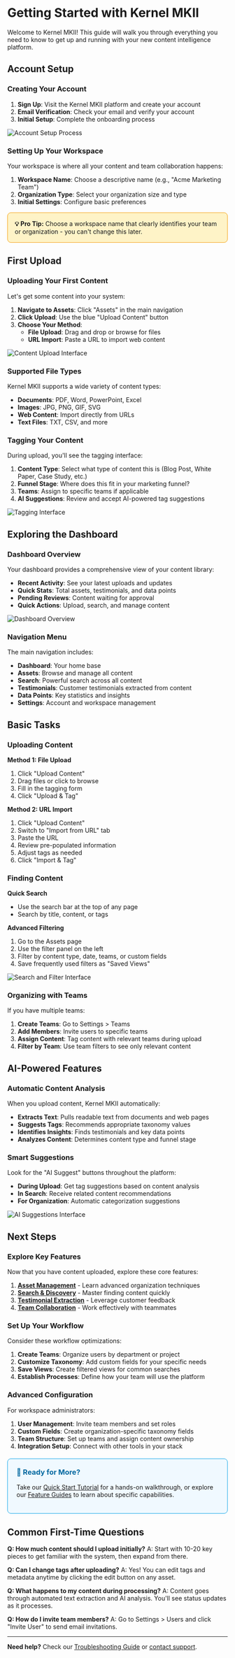 # Getting Started with Kernel MKII

Welcome to Kernel MKII! This guide will walk you through everything you need to know to get up and running with your new content intelligence platform.

## Account Setup

### Creating Your Account

1. **Sign Up**: Visit the Kernel MKII platform and create your account
2. **Email Verification**: Check your email and verify your account
3. **Initial Setup**: Complete the onboarding process

![Account Setup Process](/images/account-setup.png)

### Setting Up Your Workspace

Your workspace is where all your content and team collaboration happens:

1. **Workspace Name**: Choose a descriptive name (e.g., "Acme Marketing Team")
2. **Organization Type**: Select your organization size and type
3. **Initial Settings**: Configure basic preferences

<div style="background: #fef3c7; border: 1px solid #f59e0b; border-radius: 8px; padding: 16px; margin: 16px 0;">
  <strong>💡 Pro Tip:</strong> Choose a workspace name that clearly identifies your team or organization - you can't change this later.
</div>

## First Upload

### Uploading Your First Content

Let's get some content into your system:

1. **Navigate to Assets**: Click "Assets" in the main navigation
2. **Click Upload**: Use the blue "Upload Content" button
3. **Choose Your Method**:
   - **File Upload**: Drag and drop or browse for files
   - **URL Import**: Paste a URL to import web content

![Content Upload Interface](/images/upload-modal.png)

### Supported File Types

Kernel MKII supports a wide variety of content types:

- **Documents**: PDF, Word, PowerPoint, Excel
- **Images**: JPG, PNG, GIF, SVG
- **Web Content**: Import directly from URLs
- **Text Files**: TXT, CSV, and more

### Tagging Your Content

During upload, you'll see the tagging interface:

1. **Content Type**: Select what type of content this is (Blog Post, White Paper, Case Study, etc.)
2. **Funnel Stage**: Where does this fit in your marketing funnel?
3. **Teams**: Assign to specific teams if applicable
4. **AI Suggestions**: Review and accept AI-powered tag suggestions

![Tagging Interface](/images/tagging-modal.png)

## Exploring the Dashboard

### Dashboard Overview

Your dashboard provides a comprehensive view of your content library:

- **Recent Activity**: See your latest uploads and updates
- **Quick Stats**: Total assets, testimonials, and data points
- **Pending Reviews**: Content waiting for approval
- **Quick Actions**: Upload, search, and manage content

![Dashboard Overview](/images/dashboard-main.png)

### Navigation Menu

The main navigation includes:

- **Dashboard**: Your home base
- **Assets**: Browse and manage all content
- **Search**: Powerful search across all content
- **Testimonials**: Customer testimonials extracted from content
- **Data Points**: Key statistics and insights
- **Settings**: Account and workspace management

## Basic Tasks

### Uploading Content

**Method 1: File Upload**
1. Click "Upload Content" 
2. Drag files or click to browse
3. Fill in the tagging form
4. Click "Upload & Tag"

**Method 2: URL Import**
1. Click "Upload Content"
2. Switch to "Import from URL" tab
3. Paste the URL
4. Review pre-populated information
5. Adjust tags as needed
6. Click "Import & Tag"

### Finding Content

**Quick Search**
- Use the search bar at the top of any page
- Search by title, content, or tags

**Advanced Filtering**
1. Go to the Assets page
2. Use the filter panel on the left
3. Filter by content type, date, teams, or custom fields
4. Save frequently used filters as "Saved Views"

![Search and Filter Interface](/images/search-filters.png)

### Organizing with Teams

If you have multiple teams:

1. **Create Teams**: Go to Settings > Teams
2. **Add Members**: Invite users to specific teams
3. **Assign Content**: Tag content with relevant teams during upload
4. **Filter by Team**: Use team filters to see only relevant content

## AI-Powered Features

### Automatic Content Analysis

When you upload content, Kernel MKII automatically:

- **Extracts Text**: Pulls readable text from documents and web pages
- **Suggests Tags**: Recommends appropriate taxonomy values
- **Identifies Insights**: Finds testimonials and key data points
- **Analyzes Content**: Determines content type and funnel stage

### Smart Suggestions

Look for the "AI Suggest" buttons throughout the platform:

- **During Upload**: Get tag suggestions based on content analysis
- **In Search**: Receive related content recommendations  
- **For Organization**: Automatic categorization suggestions

![AI Suggestions Interface](/images/ai-suggestions.png)

## Next Steps

### Explore Key Features

Now that you have content uploaded, explore these core features:

1. **[Asset Management](/features/asset-management)** - Learn advanced organization techniques
2. **[Search & Discovery](/features/search-and-discovery)** - Master finding content quickly
3. **[Testimonial Extraction](/features/testimonial-extraction)** - Leverage customer feedback
4. **[Team Collaboration](/features/team-collaboration)** - Work effectively with teammates

### Set Up Your Workflow

Consider these workflow optimizations:

1. **Create Teams**: Organize users by department or project
2. **Customize Taxonomy**: Add custom fields for your specific needs
3. **Save Views**: Create filtered views for common searches
4. **Establish Processes**: Define how your team will use the platform

### Advanced Configuration

For workspace administrators:

1. **User Management**: Invite team members and set roles
2. **Custom Fields**: Create organization-specific taxonomy fields
3. **Team Structure**: Set up teams and assign content ownership
4. **Integration Setup**: Connect with other tools in your stack

<div style="background: #f0f9ff; border: 1px solid #0ea5e9; border-radius: 8px; padding: 20px; margin: 20px 0;">
  <h3 style="color: #0369a1; margin-top: 0;">🎯 Ready for More?</h3>
  <p>Take our <a href="/tutorials/quick-start-tutorial">Quick Start Tutorial</a> for a hands-on walkthrough, or explore our <a href="/features/asset-management">Feature Guides</a> to learn about specific capabilities.</p>
</div>

## Common First-Time Questions

**Q: How much content should I upload initially?**
A: Start with 10-20 key pieces to get familiar with the system, then expand from there.

**Q: Can I change tags after uploading?**
A: Yes! You can edit tags and metadata anytime by clicking the edit button on any asset.

**Q: What happens to my content during processing?**
A: Content goes through automated text extraction and AI analysis. You'll see status updates as it processes.

**Q: How do I invite team members?**
A: Go to Settings > Users and click "Invite User" to send email invitations.

---

**Need help?** Check our [Troubleshooting Guide](/troubleshooting/common-issues) or [contact support](/troubleshooting/contact-support). 